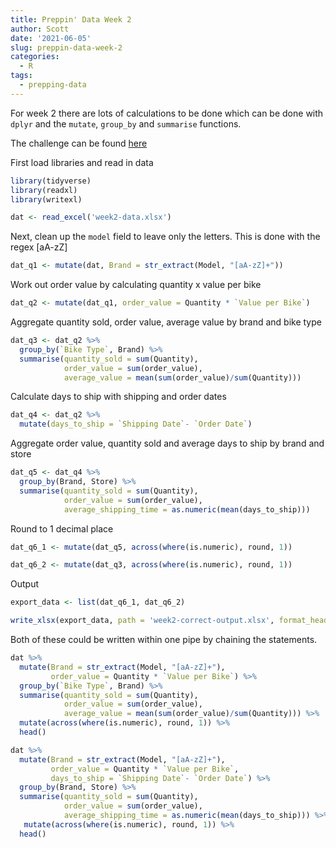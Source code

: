 ```yaml
---
title: Preppin' Data Week 2
author: Scott
date: '2021-06-05'
slug: preppin-data-week-2
categories:
  - R
tags:
  - prepping-data
---
```

For week 2 there are lots of calculations to be done which can be done with `dplyr` and the `mutate`, `group_by` and `summarise` functions.

The challenge can be found [here](https://preppindata.blogspot.com/2021/01/2021-week-2.html)

First load libraries and read in data

```r
library(tidyverse)
library(readxl)
library(writexl)

dat <- read_excel('week2-data.xlsx')
```

Next, clean up the `model` field to leave only the letters. This is done with the regex [aA-zZ]

```r
dat_q1 <- mutate(dat, Brand = str_extract(Model, "[aA-zZ]+"))
```

Work out order value by calculating quantity x value per bike

```r
dat_q2 <- mutate(dat_q1, order_value = Quantity * `Value per Bike`)
```

Aggregate quantity sold, order value, average value by brand and bike type 

```r
dat_q3 <- dat_q2 %>% 
  group_by(`Bike Type`, Brand) %>% 
  summarise(quantity_sold = sum(Quantity), 
            order_value = sum(order_value),
            average_value = mean(sum(order_value)/sum(Quantity)))
```

Calculate days to ship with shipping and order dates

```r
dat_q4 <- dat_q2 %>% 
  mutate(days_to_ship = `Shipping Date`- `Order Date`)
```

Aggregate order value, quantity sold and average days to ship by brand and store

```r
dat_q5 <- dat_q4 %>% 
  group_by(Brand, Store) %>% 
  summarise(quantity_sold = sum(Quantity), 
            order_value = sum(order_value),
            average_shipping_time = as.numeric(mean(days_to_ship)))
```


Round to 1 decimal place

```r
dat_q6_1 <- mutate(dat_q5, across(where(is.numeric), round, 1))

dat_q6_2 <- mutate(dat_q3, across(where(is.numeric), round, 1))
```

Output

```r
export_data <- list(dat_q6_1, dat_q6_2)

write_xlsx(export_data, path = 'week2-correct-output.xlsx', format_headers = FALSE)
```

Both of these could be written within one pipe by chaining the statements.

```r
dat %>% 
  mutate(Brand = str_extract(Model, "[aA-zZ]+"),
         order_value = Quantity * `Value per Bike`) %>% 
  group_by(`Bike Type`, Brand) %>% 
  summarise(quantity_sold = sum(Quantity), 
            order_value = sum(order_value),
            average_value = mean(sum(order_value)/sum(Quantity))) %>% 
  mutate(across(where(is.numeric), round, 1)) %>% 
  head()

dat %>% 
  mutate(Brand = str_extract(Model, "[aA-zZ]+"),
         order_value = Quantity * `Value per Bike`,
         days_to_ship = `Shipping Date`- `Order Date`) %>% 
  group_by(Brand, Store) %>% 
  summarise(quantity_sold = sum(Quantity), 
            order_value = sum(order_value),
            average_shipping_time = as.numeric(mean(days_to_ship))) %>% 
   mutate(across(where(is.numeric), round, 1)) %>% 
  head()
  
```


